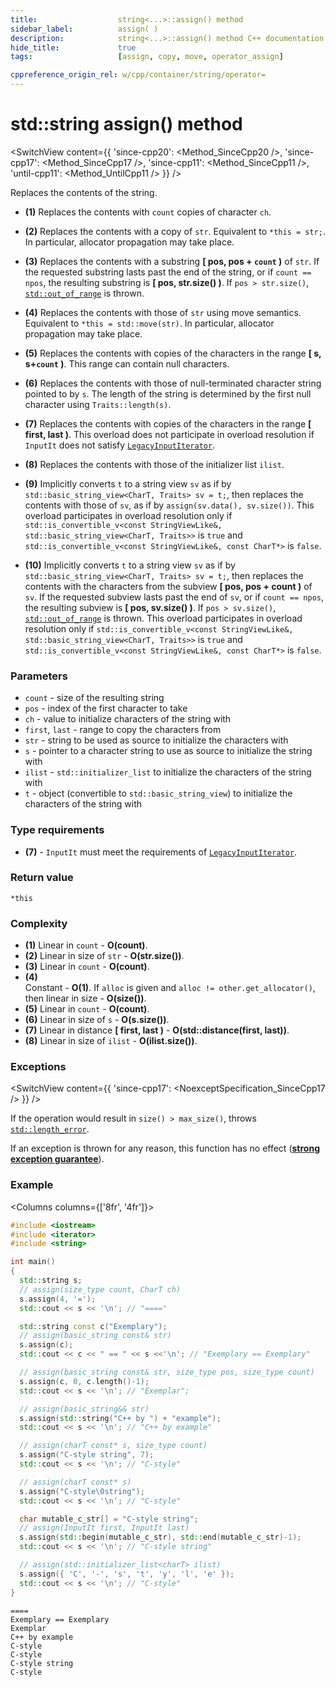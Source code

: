 ```yaml
---
title:					string<...>::assign() method
sidebar_label:			assign( )
description:			string<...>::assign() method C++ documentation
hide_title:				true
tags:					[assign, copy, move, operator_assign]

cppreference_origin_rel: w/cpp/container/string/operator=
---
```



<!----------------- Codes ---------------------->

<!-- operator_assign() -->


# std::string assign() method

<SwitchView content={{
    'since-cpp20': <Method_SinceCpp20 />,
    'since-cpp17': <Method_SinceCpp17 />,
    'since-cpp11': <Method_SinceCpp11 />,
    'until-cpp11': <Method_UntilCpp11 />
}} />

Replaces the contents of the string.

 - **(1)** Replaces the contents with `count` copies of character `ch`.

 - **(2)** Replaces the contents with a copy of `str`. Equivalent to `*this = str;`. <Since v='cpp11'>In particular, allocator propagation may take place.</Since>

 - **(3)** Replaces the contents with a substring **[ pos, pos + `count` )** of `str`. If the requested substring lasts past the end of the string, or if `count == npos`, the resulting substring is **[ pos, str.size() )**. If `pos > str.size()`, [`std::out_of_range`](#) is thrown.

 - **(4)** Replaces the contents with those of `str` using move semantics. Equivalent to `*this = std::move(str)`. In particular, allocator propagation may take place.

 - **(5)** Replaces the contents with copies of the characters in the range **[ s, s+`count` )**. This range can contain null characters.

 - **(6)** Replaces the contents with those of null-terminated character string pointed to by `s`. The length of the string is determined by the first null character using `Traits::length(s)`.

 - **(7)** Replaces the contents with copies of the characters in the range **[ first, last )**. <Since v='cpp11'>This overload does not participate in overload resolution if `InputIt` does not satisfy [`LegacyInputIterator`](/docs/named_req/LegacyInputIterator).</Since>

 - **(8)** Replaces the contents with those of the initializer list `ilist`.

 - **(9)** Implicitly converts `t` to a string view `sv` as if by `std::basic_string_view<CharT, Traits> sv = t;`, then replaces the contents with those of `sv`, as if by `assign(sv.data(), sv.size())`. This overload participates in overload resolution only if `std::is_convertible_v<const StringViewLike&, std::basic_string_view<CharT, Traits>>` is `true` and `std::is_convertible_v<const StringViewLike&, const CharT*>` is `false`.

 - **(10)** Implicitly converts `t` to a string view `sv` as if by `std::basic_string_view<CharT, Traits> sv = t;`, then replaces the contents with the characters from the subview **[ pos, pos + count )** of `sv`. If the requested subview lasts past the end of `sv`, or if `count == npos`, the resulting subview is **[ pos, sv.size() )**. If `pos > sv.size()`, [`std::out_of_range`](#) is thrown. This overload participates in overload resolution only if `std::is_convertible_v<const StringViewLike&, std::basic_string_view<CharT, Traits>>` is `true` and `std::is_convertible_v<const StringViewLike&, const CharT*>` is `false`.

### Parameters

 - `count` - size of the resulting string
 - `pos` - index of the first character to take
 - `ch` - value to initialize characters of the string with
 - `first`, `last` - range to copy the characters from
 - `str` - string to be used as source to initialize the characters with
 - `s` - pointer to a character string to use as source to initialize the string with
 - `ilist` - `std::initializer_list` to initialize the characters of the string with
 - `t` - object (convertible to `std::basic_string_view`) to initialize the characters of the string with

### Type requirements

 - **(7)** - `InputIt` must meet the requirements of [`LegacyInputIterator`](/docs/named_req/LegacyInputIterator).

### Return value

`*this`

### Complexity

 - **(1)** Linear in `count` - **O(count)**.
 - **(2)** Linear in size of `str` - **O(str.size())**.
 - **(3)** Linear in `count` - **O(count)**.
 - **(4)**  
	Constant - **O(1)**.
	If `alloc` is given and `alloc != other.get_allocator()`, then linear in size - **O(size())**.
 - **(5)** Linear in `count` - **O(count)**.
 - **(6)** Linear in size of `s` - **O(s.size())**.
 - **(7)** Linear in distance **[ first, last )** - **O(std::distance(first, last))**.
 - **(8)** Linear in size of `ilist` - **O(ilist.size())**.

### Exceptions

<SwitchView content={{
	'since-cpp17': <NoexceptSpecification_SinceCpp17 />
}} />

If the operation would result in `size() > max_size()`, throws [`std::length_error`](#).

<Since v='cpp11'> If an exception is thrown for any reason, this function has no effect ([**strong exception guarantee**](#)). </Since>

### Example

<Columns columns={['8fr', '4fr']}>
<div>

```cpp title='Main.cpp' showLineNumbers
#include <iostream>
#include <iterator>
#include <string>

int main()
{
  std::string s;
  // assign(size_type count, CharT ch)
  s.assign(4, '=');
  std::cout << s << '\n'; // "===="

  std::string const c("Exemplary");
  // assign(basic_string const& str)
  s.assign(c);
  std::cout << c << " == " << s <<'\n'; // "Exemplary == Exemplary"

  // assign(basic_string const& str, size_type pos, size_type count)
  s.assign(c, 0, c.length()-1);
  std::cout << s << '\n'; // "Exemplar";

  // assign(basic_string&& str)
  s.assign(std::string("C++ by ") + "example");
  std::cout << s << '\n'; // "C++ by example"

  // assign(charT const* s, size_type count)
  s.assign("C-style string", 7);
  std::cout << s << '\n'; // "C-style"

  // assign(charT const* s)
  s.assign("C-style\0string");
  std::cout << s << '\n'; // "C-style"

  char mutable_c_str[] = "C-style string";
  // assign(InputIt first, InputIt last)
  s.assign(std::begin(mutable_c_str), std::end(mutable_c_str)-1);
  std::cout << s << '\n'; // "C-style string"

  // assign(std::initializer_list<charT> ilist)
  s.assign({ 'C', '-', 's', 't', 'y', 'l', 'e' });
  std::cout << s << '\n'; // "C-style"
}
```

</div>
<div>

```plaintext title="Output"
====
Exemplary == Exemplary
Exemplar
C++ by example
C-style
C-style
C-style string
C-style
```

</div>
</Columns>
